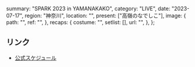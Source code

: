   summary: "SPARK 2023 in YAMANAKAKO",
  category: "LIVE",
  date: "2023-07-17",
  region: "神奈川",
  location: "",
  present: ["高嶺のなでしこ"],
  image: {
    path: "",
    ref: "",
  },
  recaps: {
    costume: "",
    setlist: [],
    url: "",
  },
};

## リンク

- [公式スケジュール](https://takanenonadeshiko.jp/?p=1012)
